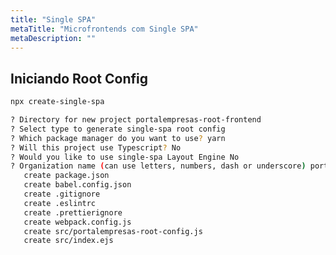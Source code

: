 ```yaml
---
title: "Single SPA"
metaTitle: "Microfrontends com Single SPA"
metaDescription: ""
---
```


## Iniciando Root Config

```bash
npx create-single-spa
```

```bash
? Directory for new project portalempresas-root-frontend
? Select type to generate single-spa root config
? Which package manager do you want to use? yarn
? Will this project use Typescript? No
? Would you like to use single-spa Layout Engine No
? Organization name (can use letters, numbers, dash or underscore) portalempresas
   create package.json
   create babel.config.json
   create .gitignore
   create .eslintrc
   create .prettierignore
   create webpack.config.js
   create src/portalempresas-root-config.js
   create src/index.ejs
```
